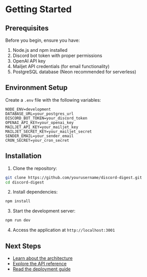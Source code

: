 # Getting Started

## Prerequisites

Before you begin, ensure you have:

1. Node.js and npm installed
2. Discord bot token with proper permissions
3. OpenAI API key
4. Mailjet API credentials (for email functionality)
5. PostgreSQL database (Neon recommended for serverless)

## Environment Setup

Create a `.env` file with the following variables:

```env
NODE_ENV=development
DATABASE_URL=your_postgres_url
DISCORD_BOT_TOKEN=your_discord_token
OPENAI_API_KEY=your_openai_key
MAILJET_API_KEY=your_mailjet_key
MAILJET_SECRET_KEY=your_mailjet_secret
SENDER_EMAIL=your_sender_email
CRON_SECRET=your_cron_secret
```

## Installation

1. Clone the repository:
```bash
git clone https://github.com/yourusername/discord-digest.git
cd discord-digest
```

2. Install dependencies:
```bash
npm install
```

3. Start the development server:
```bash
npm run dev
```

4. Access the application at `http://localhost:3001`

## Next Steps

- [Learn about the architecture](/architecture)
- [Explore the API reference](/api-reference)
- [Read the deployment guide](/deployment)
